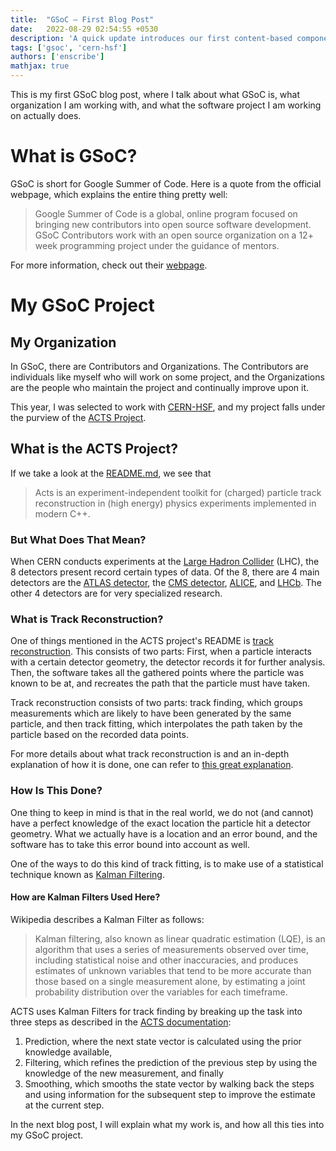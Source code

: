 ```yaml
---
title:  "GSoC — First Blog Post"
date:   2022-08-29 02:54:55 +0530
description: 'A quick update introduces our first content-based component: the callout!'
tags: ['gsoc', 'cern-hsf']
authors: ['enscribe']
mathjax: true
---
```


This is my first GSoC blog post, where I talk about what GSoC is, what organization I am working with, and what the software project I am working on actually does.

# What is GSoC?

GSoC is short for Google Summer of Code. Here is a quote from the official webpage, which explains the entire thing pretty well:
> Google Summer of Code is a global, online program focused on bringing new contributors into open source software development. GSoC Contributors work with an open source organization on a 12+ week programming project under the guidance of mentors.

For more information, check out their [webpage](https://summerofcode.withgoogle.com/).

# My GSoC Project

## My Organization

In GSoC, there are Contributors and Organizations. The Contributors are individuals like myself who will work on some project, and the Organizations are the people who maintain the project and continually improve upon it.

This year, I was selected to work with [CERN-HSF](https://summerofcode.withgoogle.com/programs/2022/organizations/cern-hsf), and my project falls under the purview of the [ACTS Project](https://github.com/acts-project/acts).

## What is the ACTS Project?

If we take a look at the [README.md](https://github.com/acts-project/acts/blob/main/README.md), we see that
> Acts is an experiment-independent toolkit for (charged) particle track reconstruction in (high energy) physics experiments implemented in modern C++.

### But What Does That Mean?

When CERN conducts experiments at the [Large Hadron Collider](https://home.cern/science/accelerators/large-hadron-collider) (LHC), the 8 detectors present record certain types of data. Of the 8, there are 4 main detectors are the [ATLAS detector](https://atlas.cern/), the [CMS detector](https://cms.cern/detector), [ALICE](https://home.cern/science/experiments/alice), and [LHCb](https://home.cern/science/experiments/lhcb). The other 4 detectors are for very specialized research.

<FigureImage 
  src={lhc_svg} 
  alt="diagram of the LHC and the 8 detectors"
  caption="A diagram of the LHC and the 8 detectors. Picture Credits: [Wikipedia](https://en.wikipedia.org/wiki/Large_Hadron_Collider#/media/File:LHC.svg)"
  class="w-full max-w-2xl mx-auto svg-force-light"
/>


### What is Track Reconstruction?

One of things mentioned in the ACTS project's README is [track reconstruction](https://en.wikipedia.org/wiki/Tracking_(particle_physics)). This consists of two parts: First, when a particle interacts with a certain detector geometry, the detector records it for further analysis. Then, the software takes all the gathered points where the particle was known to be at, and recreates the path that the particle must have taken.

Track reconstruction consists of two parts: track finding, which groups measurements which are likely to have been generated by the same particle, and then track fitting, which interpolates the path taken by the particle based on the recorded data points.

<FigureImage 
  src={tracking_svg} 
  alt="picture demonstrating track finding and fitting"
  caption="A diagram demonstrating the idea behind track fitting and finding. Picture Credits: [ACTS Docs](https://github.com/acts-project/acts/blob/4e2c89078fab78e28f1e9f7a03118823c50b0119/docs/figures/tracking/tracking.svg)"
  class="w-full max-w-2xl mx-auto svg-force-light"
/>

For more details about what track reconstruction is and an in-depth explanation of how it is done, one can refer to [this great explanation](https://acts.readthedocs.io/en/latest/tracking.html).

### How Is This Done?

One thing to keep in mind is that in the real world, we do not (and cannot) have a perfect knowledge of the exact location the particle hit a detector geometry. What we actually have is a location and an error bound, and the software has to take this error bound into account as well.

One of the ways to do this kind of track fitting, is to make use of a statistical technique known as [Kalman Filtering](https://en.wikipedia.org/wiki/Kalman_filter).

#### How are Kalman Filters Used Here?

Wikipedia describes a Kalman Filter as follows:
> Kalman filtering, also known as linear quadratic estimation (LQE), is an algorithm that uses a series of measurements observed over time, including statistical noise and other inaccuracies, and produces estimates of unknown variables that tend to be more accurate than those based on a single measurement alone, by estimating a joint probability distribution over the variables for each timeframe.

ACTS uses Kalman Filters for track finding by breaking up the task into three steps as described in the [ACTS documentation](https://acts.readthedocs.io/en/latest/tracking.html#kalman-formalism-and-kalman-track-fitter):

1. Prediction, where the next state vector is calculated using the prior knowledge available,
2. Filtering, which refines the prediction of the previous step by using the knowledge of the new measurement, and finally
3. Smoothing, which smooths the state vector by walking back the steps and using information for the subsequent step to improve the estimate at the current step.

In the next blog post, I will explain what my work is, and how all this ties into my GSoC project.
